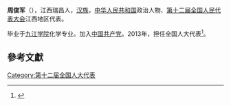 '''周俊军'''（{{bd|1972年||}}），江西瑞昌人，[[汉族|汉族]]，[[中华人民共和国|中华人民共和国]]政治人物、[[第十二届全国人民代表大会|第十二届全国人民代表大会]]江西地区代表。

毕业于[[九江学院|九江学院]]化学专业。加入[[中国共产党|中国共产党]]。2013年，担任全国人大代表<ref>{{cite news|title=全国人大代表信息-周俊军|url=http://210.82.31.1:8084/delegate/viewDelegate.action?dbid=121148|accessdate=2013-04-05|newspaper=全国人大网|archive-url=https://web.archive.org/web/20180929163629/http://www.npc.gov.cn/delegate/viewDelegate.action?dbid=121148|archive-date=2018-09-29|dead-url=yes}}</ref>。

==參考文獻==
{{reflist}}
{{中国政治人物小作品}}

[[Category:第十二届全国人大代表|Category:第十二届全国人大代表]]